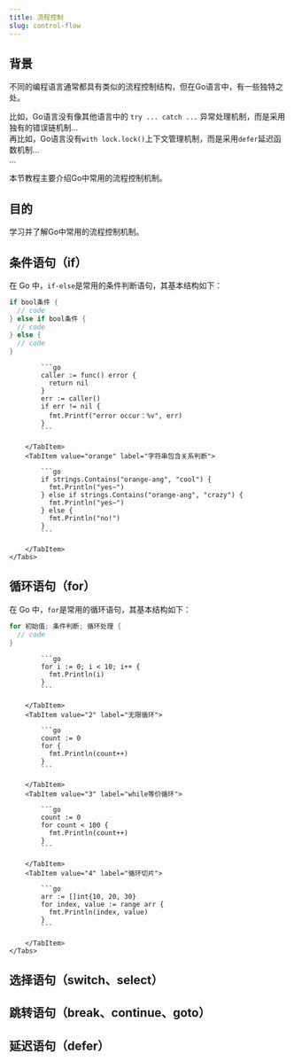 ```yaml
---
title: 流程控制
slug: control-flow
---
```



<!--package-->

## 背景

不同的编程语言通常都具有类似的流程控制结构，但在Go语言中，有一些独特之处。

比如，Go语言没有像其他语言中的 `try ... catch ...` 异常处理机制，而是采用独有的错误链机制... <br/>
再比如，Go语言没有`with lock.lock()`上下文管理机制，而是采用`defer`延迟函数机制... <br/>
...

本节教程主要介绍Go中常用的流程控制机制。

## 目的

学习并了解Go中常用的流程控制机制。

## 条件语句（if）

在 Go 中，`if-else`是常用的条件判断语句，其基本结构如下：

```go
if bool条件 {
  // code
} else if bool条件 {
  // code
} else {
  // code
}
```

<BrowserWindow>
    <Tabs>
        <TabItem value="apple" label="错误值判断" default>

            ```go
            caller := func() error {
              return nil
            }
            err := caller()
            if err != nil {
              fmt.Printf("error occur：%v", err)
            }
            ```

        </TabItem>
        <TabItem value="orange" label="字符串包含关系判断">

            ```go
            if strings.Contains("orange-ang", "cool") {
              fmt.Println("yes~")
            } else if strings.Contains("orange-ang", "crazy") {
              fmt.Println("yes~")
            } else {
              fmt.Println("no!")
            }
            ```

        </TabItem>
    </Tabs>
</BrowserWindow>

## 循环语句（for）

在 Go 中，`for`是常用的循环语句，其基本结构如下：

```go
for 初始值; 条件判断; 循环处理 {
  // code
}
```



<BrowserWindow>
    <Tabs>
        <TabItem value="1" label="普通循环" default>

            ```go
            for i := 0; i < 10; i++ {
              fmt.Println(i)
            }
            ```

        </TabItem>
        <TabItem value="2" label="无限循环">

            ```go
            count := 0
            for {
              fmt.Println(count++)
            }
            ```

        </TabItem>
        <TabItem value="3" label="while等价循环">

            ```go
            count := 0
            for count < 100 {
              fmt.Println(count++)
            }
            ```

        </TabItem>
        <TabItem value="4" label="循环切片">

            ```go
            arr := []int{10, 20, 30}
            for index, value := range arr {
              fmt.Println(index, value)
            }
            ```

        </TabItem>
    </Tabs>
</BrowserWindow>

## 选择语句（switch、select）

## 跳转语句（break、continue、goto）

## 延迟语句（defer）

